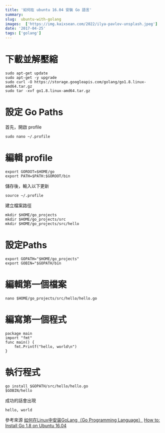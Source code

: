 ```yaml
---
title: '如何在 ubuntu 16.04 安裝 Go 語言'
summary:  
slug:  ubuntu-with-golang
images:  ['https://img.kaixsean.com/2022/ilya-pavlov-unsplash.jpeg']
date: '2017-04-25'
tags: ['golang']
---
```

# 下載並解壓縮

```
sudo apt-get update
sudo apt-get -y upgrade
sudo curl -O https://storage.googleapis.com/golang/go1.8.linux-amd64.tar.gz
sudo tar -xvf go1.8.linux-amd64.tar.gz
```


# 設定 Go Paths
首先，開啟 profile

`sudo nano ~/.profile`

# 編輯 profile
```
export GOROOT=$HOME/go
export PATH=$PATH:$GOROOT/bin
```

儲存後，輸入以下更新

`source ~/.profile`

建立檔案路徑

```
mkdir $HOME/go_projects
mkdir $HOME/go_projects/src
mkdir $HOME/go_projects/src/hello
```

# 設定Paths
```
export GOPATH="$HOME/go_projects"
export GOBIN="$GOPATH/bin
```

# 編輯第一個檔案
`nano $HOME/go_projects/src/hello/hello.go`

# 編寫第一個程式
```
package main
import "fmt"
func main() {
    fmt.Printf("hello, world\n")
}
```

# 執行程式
```
go install $GOPATH/src/hello/hello.go
$GOBIN/hello
```

成功的話會出現

`hello, world`

參考來源
[如何在Linux中安装GoLang（Go Programming Language）](https://www.howtoing.com/install-go-in-linux)
[How to: Install Go 1.8 on Ubuntu 16.04](https://medium.com/@patdhlk/how-to-install-go-1-8-on-ubuntu-16-04-710967aa53c9)